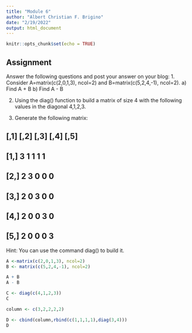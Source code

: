```yaml
---
title: "Module 6"
author: "Albert Christian F. Brigino"
date: "2/19/2022"
output: html_document
---
```


```r
knitr::opts_chunk$set(echo = TRUE)
```

## Assignment

Answer the following questions and post your answer on your blog:
1. Consider A=matrix(c(2,0,1,3), ncol=2) and B=matrix(c(5,2,4,-1), ncol=2).
a) Find A + B
b) Find A - B

2. Using the diag() function to build a matrix of size 4 with the following values in the diagonal 4,1,2,3.

3. Generate the following matrix:

## [,1] [,2] [,3] [,4] [,5]
## [1,] 3 1 1 1 1
## [2,] 2 3 0 0 0
## [3,] 2 0 3 0 0
## [4,] 2 0 0 3 0
## [5,] 2 0 0 0 3
Hint: You can use the command diag() to build it.

```r

A <-matrix(c(2,0,1,3), ncol=2)
B <- matrix(c(5,2,4,-1), ncol=2)

A + B
A - B

C <- diag(c(4,1,2,3))
C

column <- c(3,2,2,2,2)

D <- cbind(column,rbind(c(1,1,1,1),diag(3,4)))
D
```

